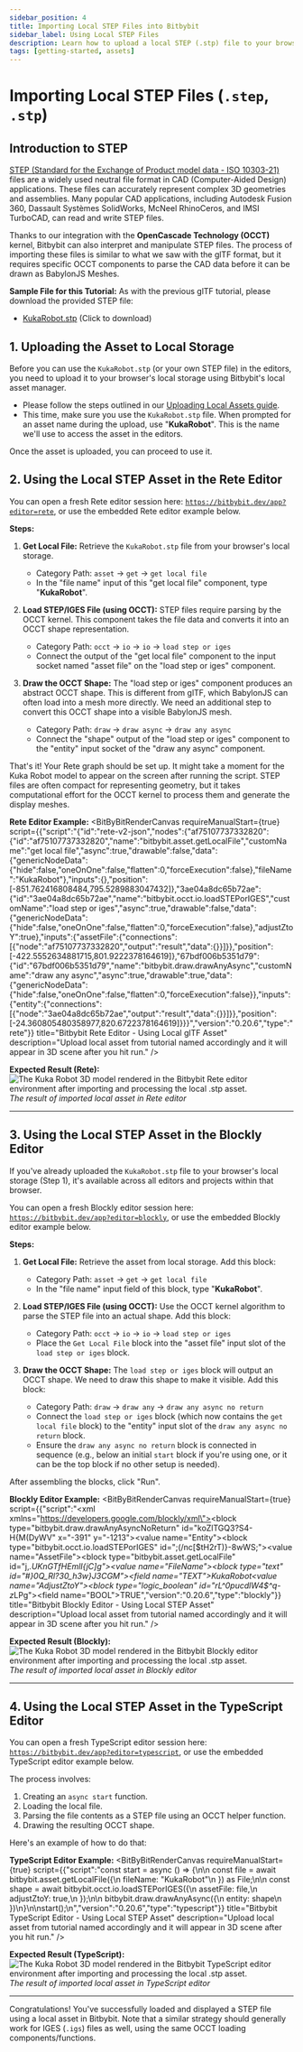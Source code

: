 ```yaml
---
sidebar_position: 4
title: Importing Local STEP Files into Bitbybit
sidebar_label: Using Local STEP Files
description: Learn how to upload a local STEP (.stp) file to your browser storage and then import, parse, and display it in Bitbybit using OCCT with Rete, Blockly, and TypeScript editors.
tags: [getting-started, assets]
---
```



# Importing Local STEP Files (`.step`, `.stp`)

## Introduction to STEP

[STEP (Standard for the Exchange of Product model data - ISO 10303-21)](https://en.wikipedia.org/wiki/ISO_10303-21) files are a widely used neutral file format in CAD (Computer-Aided Design) applications. These files can accurately represent complex 3D geometries and assemblies. Many popular CAD applications, including Autodesk Fusion 360, Dassault Systèmes SolidWorks, McNeel RhinoCeros, and IMSI TurboCAD, can read and write STEP files.

Thanks to our integration with the **OpenCascade Technology (OCCT)** kernel, Bitbybit can also interpret and manipulate STEP files. The process of importing these files is similar to what we saw with the glTF format, but it requires specific OCCT components to parse the CAD data before it can be drawn as BabylonJS Meshes.

**Sample File for this Tutorial:**
As with the previous glTF tutorial, please download the provided STEP file:
*   [KukaRobot.stp](https://ik.imagekit.io/bitbybit/app/assets/start/blockly/local-assets/KukaRobot.stp) (Click to download)

## 1. Uploading the Asset to Local Storage

Before you can use the `KukaRobot.stp` (or your own STEP file) in the editors, you need to upload it to your browser's local storage using Bitbybit's local asset manager.
*   Please follow the steps outlined in our [Uploading Local Assets guide](/learn/getting-started/basics/assets/local/uploading).
*   This time, make sure you use the `KukaRobot.stp` file. When prompted for an asset name during the upload, use "**KukaRobot**". This is the name we'll use to access the asset in the editors.

Once the asset is uploaded, you can proceed to use it.

## 2. Using the Local STEP Asset in the Rete Editor

You can open a fresh Rete editor session here: [`https://bitbybit.dev/app?editor=rete`](https://bitbybit.dev/app?editor=rete), or use the embedded Rete editor example below.

**Steps:**

1.  **Get Local File:**
    Retrieve the `KukaRobot.stp` file from your browser's local storage.
    *   Category Path: `asset` -> `get` -> `get local file`
    *   In the "file name" input of this "get local file" component, type "**KukaRobot**".

2.  **Load STEP/IGES File (using OCCT):**
    STEP files require parsing by the OCCT kernel. This component takes the file data and converts it into an OCCT shape representation.
    *   Category Path: `occt` -> `io` -> `io` -> `load step or iges`
    *   Connect the output of the "get local file" component to the input socket named "asset file" on the "load step or iges" component.

3.  **Draw the OCCT Shape:**
    The "load step or iges" component produces an abstract OCCT shape. This is different from glTF, which BabylonJS can often load into a mesh more directly. We need an additional step to convert this OCCT shape into a visible BabylonJS mesh.
    *   Category Path: `draw` -> `draw async` -> `draw any async`
    *   Connect the "shape" output of the "load step or iges" component to the "entity" input socket of the "draw any async" component.

That's it! Your Rete graph should be set up. It might take a moment for the Kuka Robot model to appear on the screen after running the script. STEP files are often compact for representing geometry, but it takes computational effort for the OCCT kernel to process them and generate the display meshes.

**Rete Editor Example:**
<BitByBitRenderCanvas
  requireManualStart={true}
  script={{"script":"{\"id\":\"rete-v2-json\",\"nodes\":{\"af75107737332820\":{\"id\":\"af75107737332820\",\"name\":\"bitbybit.asset.getLocalFile\",\"customName\":\"get local file\",\"async\":true,\"drawable\":false,\"data\":{\"genericNodeData\":{\"hide\":false,\"oneOnOne\":false,\"flatten\":0,\"forceExecution\":false},\"fileName\":\"KukaRobot\"},\"inputs\":{},\"position\":[-851.762416808484,795.5289883047432]},\"3ae04a8dc65b72ae\":{\"id\":\"3ae04a8dc65b72ae\",\"name\":\"bitbybit.occt.io.loadSTEPorIGES\",\"customName\":\"load step or iges\",\"async\":true,\"drawable\":false,\"data\":{\"genericNodeData\":{\"hide\":false,\"oneOnOne\":false,\"flatten\":0,\"forceExecution\":false},\"adjustZtoY\":true},\"inputs\":{\"assetFile\":{\"connections\":[{\"node\":\"af75107737332820\",\"output\":\"result\",\"data\":{}}]}},\"position\":[-422.5552634881715,801.9222378164619]},\"67bdf006b5351d79\":{\"id\":\"67bdf006b5351d79\",\"name\":\"bitbybit.draw.drawAnyAsync\",\"customName\":\"draw any async\",\"async\":true,\"drawable\":true,\"data\":{\"genericNodeData\":{\"hide\":false,\"oneOnOne\":false,\"flatten\":0,\"forceExecution\":false}},\"inputs\":{\"entity\":{\"connections\":[{\"node\":\"3ae04a8dc65b72ae\",\"output\":\"result\",\"data\":{}}]}},\"position\":[-24.360805480358977,820.6722378164619]}}}","version":"0.20.6","type":"rete"}}
  title="Bitbybit Rete Editor - Using Local glTF Asset"
  description="Upload local asset from tutorial named accordingly and it will appear in 3D scene after you hit run."
/>


**Expected Result (Rete):**
![The Kuka Robot 3D model rendered in the Bitbybit Rete editor environment after importing and processing the local .stp asset.](https://ik.imagekit.io/bitbybit/app/assets/start/general/assets/local/kuka-robot-rete.jpeg "Result of imported local STEP asset in Rete editor")
*The result of imported local asset in Rete editor*

---

## 3. Using the Local STEP Asset in the Blockly Editor

If you've already uploaded the `KukaRobot.stp` file to your browser's local storage (Step 1), it's available across all editors and projects within that browser.

You can open a fresh Blockly editor session here: [`https://bitbybit.dev/app?editor=blockly`](https://bitbybit.dev/app?editor=blockly), or use the embedded Blockly editor example below.

**Steps:**

1.  **Get Local File:**
    Retrieve the asset from local storage. Add this block:
    *   Category Path: `asset` -> `get` -> `get local file`
    *   In the "file name" input field of this block, type "**KukaRobot**".

2.  **Load STEP/IGES File (using OCCT):**
    Use the OCCT kernel algorithm to parse the STEP file into an actual shape. Add this block:
    *   Category Path: `occt` -> `io` -> `io` -> `load step or iges`
    *   Place the `Get Local File` block into the "asset file" input slot of the `load step or iges` block.

3.  **Draw the OCCT Shape:**
    The `load step or iges` block will output an OCCT shape. We need to draw this shape to make it visible. Add this block:
    *   Category Path: `draw` -> `draw any` -> `draw any async no return`
    *   Connect the `load step or iges` block (which now contains the `get local file` block) to the "entity" input slot of the `draw any async no return` block.
    *   Ensure the `draw any async no return` block is connected in sequence (e.g., below an initial `start` block if you're using one, or it can be the top block if no other setup is needed).

After assembling the blocks, click "Run".

**Blockly Editor Example:**
<BitByBitRenderCanvas
  requireManualStart={true}
  script={{"script":"<xml xmlns=\"https://developers.google.com/blockly/xml\"><block type=\"bitbybit.draw.drawAnyAsyncNoReturn\" id=\"koZlTGQ3?S4-H{M(DyWV\" x=\"-391\" y=\"-1213\"><value name=\"Entity\"><block type=\"bitbybit.occt.io.loadSTEPorIGES\" id=\";(/nc[$tH2rT)}-8wWS;\"><value name=\"AssetFile\"><block type=\"bitbybit.asset.getLocalFile\" id=\"j,*.UKnGTfHEmlI{jC]g\"><value name=\"FileName\"><block type=\"text\" id=\"#}0Q_Rl?30_h3w}J3CGM\"><field name=\"TEXT\">KukaRobot</field></block></value></block></value><value name=\"AdjustZtoY\"><block type=\"logic_boolean\" id=\"rL^0pucdlW4$^q-z*LPg\"><field name=\"BOOL\">TRUE</field></block></value></block></value></block></xml>","version":"0.20.6","type":"blockly"}}
  title="Bitbybit Blockly Editor - Using Local STEP Asset"
  description="Upload local asset from tutorial named accordingly and it will appear in 3D scene after you hit run."
/>


**Expected Result (Blockly):**
![The Kuka Robot 3D model rendered in the Bitbybit Blockly editor environment after importing and processing the local .stp asset.](https://ik.imagekit.io/bitbybit/app/assets/start/general/assets/local/kuka-robot-blockly.jpeg "Result of imported local STEP asset in Blockly editor")
*The result of imported local asset in Blockly editor*

---

## 4. Using the Local STEP Asset in the TypeScript Editor

You can open a fresh TypeScript editor session here: [`https://bitbybit.dev/app?editor=typescript`](https://bitbybit.dev/app?editor=typescript), or use the embedded TypeScript editor example below.

The process involves:
1.  Creating an `async start` function.
2.  Loading the local file.
3.  Parsing the file contents as a STEP file using an OCCT helper function.
4.  Drawing the resulting OCCT shape.

Here's an example of how to do that:

**TypeScript Editor Example:**
<BitByBitRenderCanvas
  requireManualStart={true}
  script={{"script":"const start = async () => {\n\n    const file = await bitbybit.asset.getLocalFile({\n        fileName: \"KukaRobot\"\n    }) as File;\n\n    const shape = await bitbybit.occt.io.loadSTEPorIGES({\n        assetFile: file,\n        adjustZtoY: true,\n    });\n\n    bitbybit.draw.drawAnyAsync({\n        entity: shape\n    })\n}\n\nstart();\n","version":"0.20.6","type":"typescript"}}
  title="Bitbybit TypeScript Editor - Using Local STEP Asset"
  description="Upload local asset from tutorial named accordingly and it will appear in 3D scene after you hit run."
/>

**Expected Result (TypeScript):**
![The Kuka Robot 3D model rendered in the Bitbybit TypeScript editor environment after importing and processing the local .stp asset.](https://ik.imagekit.io/bitbybit/app/assets/start/general/assets/local/kuka-robot-typescript.jpeg "Result of imported local STEP asset in TypeScript editor")
*The result of imported local asset in TypeScript editor*

---

Congratulations! You've successfully loaded and displayed a STEP file using a local asset in Bitbybit. Note that a similar strategy should generally work for IGES (`.igs`) files as well, using the same OCCT loading components/functions.